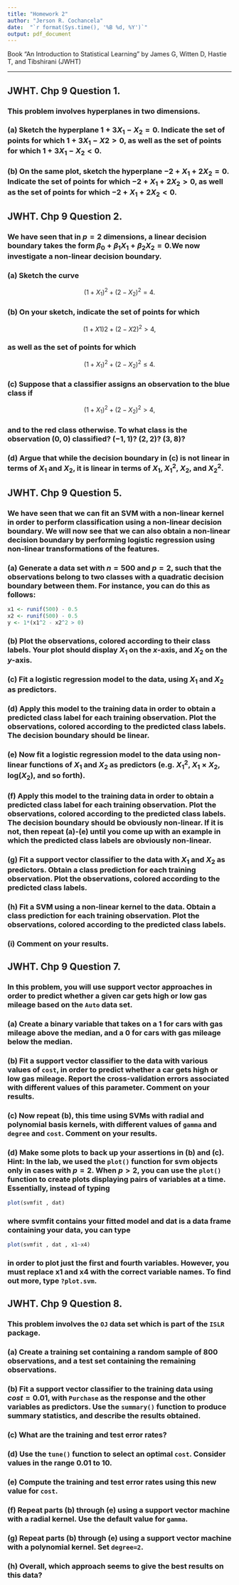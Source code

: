 ```yaml
---
title: "Homework 2"
author: "Jerson R. Cochancela"
date:  "`r format(Sys.time(), '%B %d, %Y')`"
output: pdf_document
---
```



Book “An Introduction to Statistical Learning” by James G, Witten D, Hastie T, and Tibshirani (JWHT)

------------

## JWHT. Chp 9 Question 1.

### This problem involves hyperplanes in two dimensions.

### (a) Sketch the hyperplane $1 + 3X_1 - X_2 = 0$. Indicate the set of points for which $1 + 3X_1 - X2 > 0$, as well as the set of points for which $1 + 3X_1 - X_2 < 0$.

### (b) On the same plot, sketch the hyperplane $-2 + X_1 + 2X_2 = 0$. Indicate the set of points for which $-2+ X_1 +2X_2 > 0$, as well as the set of points for which $-2+ X_1 + 2X_2 < 0$.

## JWHT. Chp 9 Question 2.

### We have seen that in $p = 2$ dimensions, a linear decision boundary takes the form $\beta_0 + \beta_1 X_1 + \beta_2 X_2 = 0$.We now investigate a non-linear decision boundary.

### (a) Sketch the curve

$$(1 + X_1)^2 + (2 - X_2)^2 = 4.$$

### (b) On your sketch, indicate the set of points for which

$$ (1 + X1)2 + (2 - X2)^2 > 4,$$

### as well as the set of points for which

$$ (1 + X_1)^2 + (2 - X_2)^2 \leq 4.$$

### (c) Suppose that a classifier assigns an observation to the blue class if

$$(1 + X_1)^2 + (2 - X_2)^2 > 4,$$


### and to the red class otherwise. To what class is the observation $(0, 0)$ classified? $(-1, 1)$? $(2, 2)$? $(3, 8)$?


### (d) Argue that while the decision boundary in (c) is not linear in terms of $X_1$ and $X_2$, it is linear in terms of $X_1$, $X_1^2$, $X_2$, and $X_2^2$.


## JWHT. Chp 9 Question 5.

### We have seen that we can fit an SVM with a non-linear kernel in order to perform classification using a non-linear decision boundary. We will now see that we can also obtain a non-linear decision boundary by performing logistic regression using non-linear transformations of the features.

### (a) Generate a data set with $n = 500$ and $p = 2$, such that the observations belong to two classes with a quadratic decision boundary between them. For instance, you can do this as follows:

```r
x1 <- runif(500) - 0.5
x2 <- runif(500) - 0.5
y <- 1*(x1^2 - x2^2 > 0)
```


### (b) Plot the observations, colored according to their class labels. Your plot should display $X_1$ on the $x$-axis, and $X_2$ on the $y$-axis.

### (c) Fit a logistic regression model to the data, using $X_1$ and $X_2$ as predictors.

### (d) Apply this model to the training data in order to obtain a predicted class label for each training observation. Plot the observations, colored according to the predicted class labels. The decision boundary should be linear.


### (e) Now fit a logistic regression model to the data using non-linear functions of $X_1$ and $X_2$ as predictors (e.g. $X^2_1$, $X_1 \times X_2$, log($X_2$), and so forth).

### (f) Apply this model to the training data in order to obtain a predicted class label for each training observation. Plot the observations, colored according to the predicted class labels. The decision boundary should be obviously non-linear. If it is not, then repeat (a)-(e) until you come up with an example in which the predicted class labels are obviously non-linear.

### (g) Fit a support vector classifier to the data with $X_1$ and $X_2$ as predictors. Obtain a class prediction for each training observation. Plot the observations, colored according to the predicted class labels.

### (h) Fit a SVM using a non-linear kernel to the data. Obtain a class prediction for each training observation. Plot the observations, colored according to the predicted class labels.

### (i) Comment on your results.


## JWHT. Chp 9 Question 7.

### In this problem, you will use support vector approaches in order to predict whether a given car gets high or low gas mileage based on the `Auto` data set.

### (a) Create a binary variable that takes on a 1 for cars with gas mileage above the median, and a 0 for cars with gas mileage below the median.

### (b) Fit a support vector classifier to the data with various values of `cost`, in order to predict whether a car gets high or low gas mileage. Report the cross-validation errors associated with different values of this parameter. Comment on your results.

### (c) Now repeat (b), this time using SVMs with radial and polynomial basis kernels, with different values of `gamma` and `degree` and `cost`. Comment on your results.

### (d) Make some plots to back up your assertions in (b) and (c). Hint: In the lab, we used the `plot()` function for svm objects only in cases with $p = 2$. When $p > 2$, you can use the `plot()` function to create plots displaying pairs of variables at a time. Essentially, instead of typing

```r
plot(svmfit , dat)
```

### where svmfit contains your fitted model and dat is a data frame containing your data, you can type

```r
plot(svmfit , dat , x1~x4)
```

### in order to plot just the first and fourth variables. However, you must replace x1 and x4 with the correct variable names. To find out more, type `?plot.svm`.

## JWHT. Chp 9 Question 8.

### This problem involves the `OJ` data set which is part of the `ISLR` package.

### (a) Create a training set containing a random sample of 800 observations, and a test set containing the remaining observations.

### (b) Fit a support vector classifier to the training data using $cost=0.01$, with `Purchase` as the response and the other variables as predictors. Use the `summary()` function to produce summary statistics, and describe the results obtained.

### (c) What are the training and test error rates?

### (d) Use the `tune()` function to select an optimal `cost`. Consider values in the range 0.01 to 10.

### (e) Compute the training and test error rates using this new value for `cost`.

### (f) Repeat parts (b) through (e) using a support vector machine with a radial kernel. Use the default value for `gamma`.

### (g) Repeat parts (b) through (e) using a support vector machine with a polynomial kernel. Set `degree=2`.

### (h) Overall, which approach seems to give the best results on this data?
